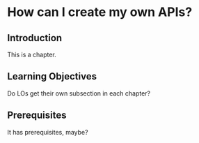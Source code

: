 # How can I create my own APIs? {#sec-plumber}

## Introduction

This is a chapter.

## Learning Objectives

Do LOs get their own subsection in each chapter?

## Prerequisites

It has prerequisites, maybe?
